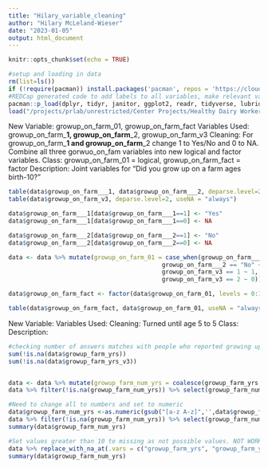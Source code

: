 ```yaml
---
title: "Hilary_variable_cleaning"
author: "Hilary McLeland-Wieser"
date: "2023-01-05"
output: html_document
---
```


```r
knitr::opts_chunk$set(echo = TRUE)
```


```r
#setup and loading in data
rm(list=ls())
if (!require(pacman)) install.packages('pacman', repos = 'https://cloud.r-project.org')
#REDCap generated code to add labels to all variables, make relevant variables factors, and assign levels
pacman::p_load(dplyr, tidyr, janitor, ggplot2, readr, tidyverse, lubridate, naniar, Hmisc, gmodels)
load("/projects/prlab/unrestricted/Center Projects/Healthy Dairy Worker/Data and Analysis/Data/cleaned_1.1.23.Rdata")
```

New Variable: growup_on_farm_01, growup_on_farm_fact
Variables Used: growup_on_farm___1, growup_on_farm___2, growup_on_farm_v3
Cleaning: For growup_on_farm___1 and growup_on_farm___2 change 1 to Yes/No and 0 to NA. Combine all three gorwuo_on_fam variables into new logical and factor variables. 
Class: growup_on_farm_01 = logical, growup_on_farm_fact = factor
Description: Joint variables for "Did you grow up on a farm ages birth-10?"

```r
table(data$growup_on_farm___1, data$growup_on_farm___2, deparse.level=2, useNA = "always")
table(data$growup_on_farm_v3, deparse.level=2, useNA = "always")

data$growup_on_farm___1[data$growup_on_farm___1==1] <- "Yes"
data$growup_on_farm___1[data$growup_on_farm___1==0] <- NA

data$growup_on_farm___2[data$growup_on_farm___2==1] <- "No"
data$growup_on_farm___2[data$growup_on_farm___2==0] <- NA

data <- data %>% mutate(growup_on_farm_01 = case_when(growup_on_farm___1 == "Yes" ~ 1,
                                           growup_on_farm___2 == "No" ~ 0,
                                           growup_on_farm_v3 == 1 ~ 1,
                                           growup_on_farm_v3 == 2 ~ 0))

data$growup_on_farm_fact <- factor(data$growup_on_farm_01, levels = 0:1, labels = c("No", "Yes"))

table(data$growup_on_farm_fact, data$growup_on_farm_01, useNA = "always")
```

New Variable: 
Variables Used:
Cleaning: Turned until age 5 to 5
Class:
Description:

```r
#checking number of answers matches with people who reported growing up on farm
sum(!is.na(data$growup_farm_yrs))
sum(!is.na(data$growup_farm_yrs_v3))


data <- data %>% mutate(growup_farm_num_yrs = coalesce(growup_farm_yrs, growup_farm_yrs_v3))
data %>% filter(!is.na(growup_farm_num_yrs)) %>% select(growup_farm_num_yrs)

#Need to change all to numbers and set to numeric
data$growup_farm_num_yrs <-as.numeric(gsub("[a-z A-z]",'',data$growup_farm_num_yrs))
data %>% filter(!is.na(growup_farm_num_yrs)) %>% select(growup_farm_num_yrs)
summary(data$growup_farm_num_yrs)

#Set values greater than 10 to missing as not possible values. NOT WORKING :(
data %>% replace_with_na_at(.vars = c("growup_farm_yrs", "growup_farm_yrs_v3", "growup_farm_num_yrs"), condition = ~.growup_farm_num_yrs >10)
summary(data$growup_farm_num_yrs)
```

